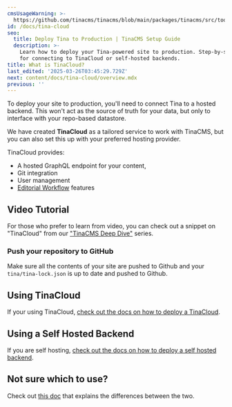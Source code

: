 ```yaml
---
cmsUsageWarning: >-
  https://github.com/tinacms/tinacms/blob/main/packages/tinacms/src/toolkit/react-sidebar/components/local-warning.tsx
id: /docs/tina-cloud
seo:
  title: Deploy Tina to Production | TinaCMS Setup Guide
  description: >-
    Learn how to deploy your Tina-powered site to production. Step-by-step guide
    for connecting to TinaCloud or self-hosted backends.
title: What is TinaCloud?
last_edited: '2025-03-26T03:45:29.729Z'
next: content/docs/tina-cloud/overview.mdx
previous: ''
---
```



To deploy your site to production, you'll need to connect Tina to a hosted backend. This won't act as the source of truth for your data, but only to interface with your repo-based datastore.

We have created **TinaCloud** as a tailored service to work with TinaCMS, but you can also set this up with your preferred hosting provider.

TinaCloud provides:

* A hosted GraphQL endpoint for your content,
* Git integration
* User management
* [Editorial Workflow](http://localhost:3000/docs/drafts/editorial-workflow) features

## Video Tutorial

For those who prefer to learn from video, you can check out a snippet on "TinaCloud" from our ["TinaCMS Deep Dive"](https://www.youtube.com/watch?v=PcgnJDILv4w\&list=PLPar4H9PHKVqoCwZy79PHr8-W_vA3lAOB\&pp=iAQB) series.

<Youtube embedSrc="https://www.youtube.com/embed/r9vzL_8PEW8?start=39" />

### Push your repository to GitHub

Make sure all the contents of your site are pushed to Github and your `tina/tina-lock.json` is up to date and pushed to Github.

## Using TinaCloud

If your using TinaCloud, [check out the docs on how to deploy a TinaCloud](/docs/tina-cloud/overview).

## Using a Self Hosted Backend

If you are self hosting, [check out the docs on how to deploy a self hosted backend](/docs/self-hosted/overview).

## Not sure which to use?

Check out [this doc](/docs/introduction/faq#what-is-tina-cloud) that explains the differences between the two.
